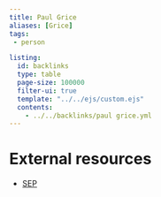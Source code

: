 ```yaml
---
title: Paul Grice
aliases: [Grice]
tags: 
 - person

listing:
  id: backlinks
  type: table
  page-size: 100000
  filter-ui: true
  template: "../../ejs/custom.ejs"
  contents:
    - ../../backlinks/paul grice.yml
---
```


# External resources
- [SEP](https://plato.stanford.edu/entries/grice/)
